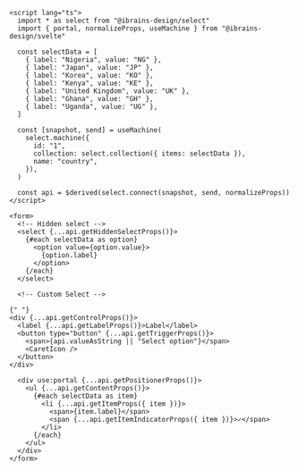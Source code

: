 ```svelte
<script lang="ts">
  import * as select from "@ibrains-design/select"
  import { portal, normalizeProps, useMachine } from "@ibrains-design/svelte"

  const selectData = [
    { label: "Nigeria", value: "NG" },
    { label: "Japan", value: "JP" },
    { label: "Korea", value: "KO" },
    { label: "Kenya", value: "KE" },
    { label: "United Kingdom", value: "UK" },
    { label: "Ghana", value: "GH" },
    { label: "Uganda", value: "UG" },
  ]

  const [snapshot, send] = useMachine(
    select.machine({
      id: "1",
      collection: select.collection({ items: selectData }),
      name: "country",
    }),
  )

  const api = $derived(select.connect(snapshot, send, normalizeProps))
</script>

<form>
  <!-- Hidden select -->
  <select {...api.getHiddenSelectProps()}>
    {#each selectData as option}
      <option value={option.value}>
        {option.label}
      </option>
    {/each}
  </select>

  <!-- Custom Select -->

{" "}
<div {...api.getControlProps()}>
  <label {...api.getLabelProps()}>Label</label>
  <button type="button" {...api.getTriggerProps()}>
    <span>{api.valueAsString || "Select option"}</span>
    <CaretIcon />
  </button>
</div>

  <div use:portal {...api.getPositionerProps()}>
    <ul {...api.getContentProps()}>
      {#each selectData as item}
        <li {...api.getItemProps({ item })}>
          <span>{item.label}</span>
          <span {...api.getItemIndicatorProps({ item })}>✓</span>
        </li>
      {/each}
    </ul>
  </div>
</form>
```
